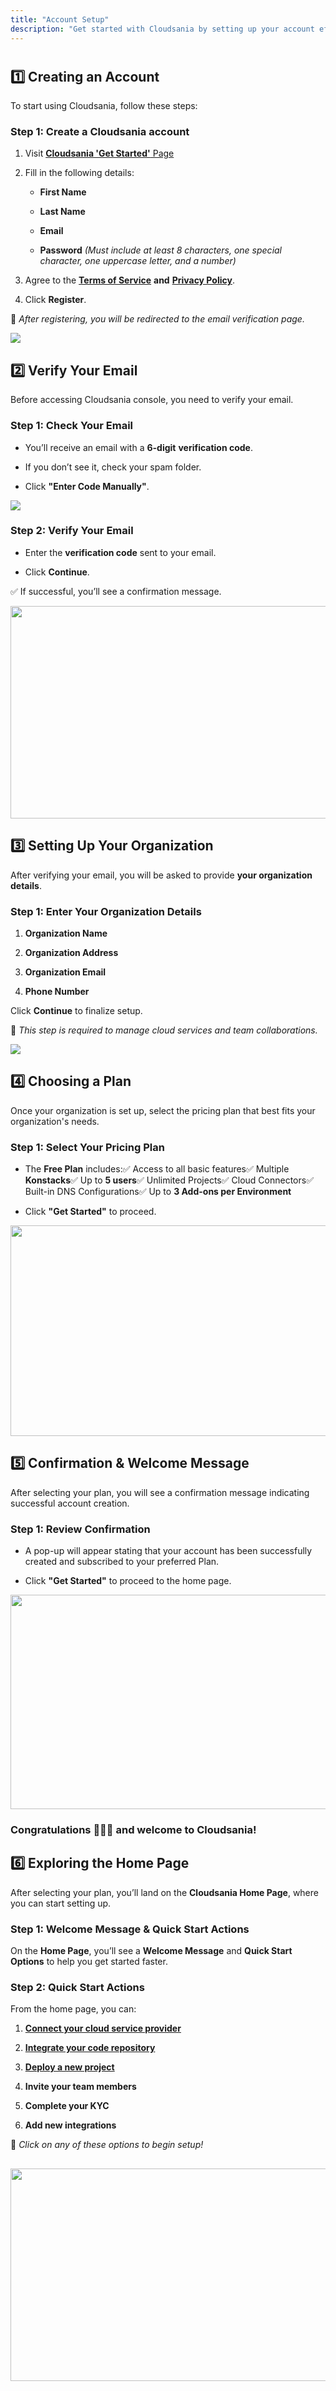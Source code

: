 ```yaml
---
title: "Account Setup"
description: "Get started with Cloudsania by setting up your account effortlessly. Follow this step-by-step guide to unlock seamless deployment solutions and streamline your cloud automation journey. "
---
```


#

## **1️⃣ Creating an Account**

To start using Cloudsania, follow these steps:

### **Step 1: Create a Cloudsania account**

1. Visit [**Cloudsania 'Get Started'** Page](https://console.cloudsania.com/auth/sign-up)

2. Fill in the following details:

   * **First Name**

   * **Last Name**

   * **Email**

   * **Password** *(Must include at least 8 characters, one special character, one uppercase letter, and a number)*

3. Agree to the [**Terms of Service**](https://cloudsania.com/terms) **and** [**Privacy Policy**](https://cloudsania.com/terms#privacy).

4. Click **Register**.

📌 *After registering, you will be redirected to the email verification page.*

![](https://files.gitbook.com/v0/b/gitbook-x-prod.appspot.com/o/spaces%2F9D0JTnpRisktkAiaEL7H%2Fuploads%2FZRaBt5nIRmhn3ErALdmu%2FScreenshot%202024-10-02%20at%2007.44.34.png?alt=media\&token=ed050f24-b3b3-46a9-9146-e2167d1beecd)

## **2️⃣  Verify Your Email**

Before accessing Cloudsania console, you need to verify your email.

### **Step 1: Check Your Email**

* You’ll receive an email with a **6-digit** **verification code**.

* If you don’t see it, check your spam folder.

* Click **"Enter Code Manually"**.

![](/image.png)

### **Step 2: Verify Your Email**

* Enter the **verification code** sent to your email.

* Click **Continue**.

✅ If successful, you’ll see a confirmation message.

<img height="340" width="602" src="https://lh7-rt.googleusercontent.com/docsz/AD_4nXd7JyvgSetylgzNKQPgEAYS2mPjeRVN1A2hAZQdsFxNUSwVrxc2VreaAbXLDdeQyRbiGQJWr3cbRY6Ve3YoPNn_Q4rFAM7kvXYqarmLTpymc4lS8_9CpaIOrMfuLlxS-G0wgq-e?key=53NHBiJx_apZcfBaPFgbfqtQ" />

## **3️⃣ Setting Up Your Organization**

After verifying your email, you will be asked to provide **your organization details**.

### **Step 1: Enter Your Organization Details**

1. **Organization Name**

2. **Organization Address**

3. **Organization Email**

4. **Phone Number**

Click **Continue** to finalize setup.

📌 *This step is required to manage cloud services and team collaborations.*

![](https://files.gitbook.com/v0/b/gitbook-x-prod.appspot.com/o/spaces%2F9D0JTnpRisktkAiaEL7H%2Fuploads%2FXeyODb3yzRskT91LxI8o%2FScreenshot%202024-10-02%20at%2007.50.26.png?alt=media\&token=64b9660c-2144-4ae2-ae6e-a5c4b67b2b5e)

## **4️⃣ Choosing a Plan**

Once your organization is set up, select the pricing plan that best fits your organization's needs.

### **Step 1: Select Your Pricing Plan**

* The **Free Plan** includes:✅ Access to all basic features✅ Multiple **Konstacks**✅ Up to **5 users**✅ Unlimited Projects✅ Cloud Connectors✅ Built-in DNS Configurations✅ Up to **3 Add-ons per Environment**

* Click **"Get Started"** to proceed.

<img height="337" width="602" src="https://lh7-rt.googleusercontent.com/docsz/AD_4nXe4WSXyNMddkK2guIjGozh3g-LY2ZemnsI1DMsvNuFQirvwn32a4qk4uefRzvHZgjYySz_9vHOEsg4Y1DxfurDsFbeX0WENPkC_ELpAE5V4PZEyj8ovMOTP4JsguJXijF8uTOhy?key=53NHBiJx_apZcfBaPFgbfqtQ" />

## **5️⃣ Confirmation & Welcome Message**

After selecting your plan, you will see a confirmation message indicating successful account creation.

### **Step 1: Review Confirmation**

* A pop-up will appear stating that your account has been successfully created and subscribed to your preferred Plan.

* Click **"Get Started"** to proceed to the home page.

<img height="343" width="602" src="https://lh7-rt.googleusercontent.com/docsz/AD_4nXe7qDFI93UUuEKsvVAI6HeFtcXQh3tnCWl1zEwNQB2Ghlv3FhZpnIGv66m6BQbgx9_cbBtNClRnaWZPMefR6wvQrgNGLjlV4tStq6gpbPUZ204V6xW8I_mMT2zqiO35ze_wmRTI?key=53NHBiJx_apZcfBaPFgbfqtQ" />

### **Congratulations 🎊🎊🎊 and welcome to Cloudsania**!


**6️⃣ Exploring the Home Page**
-------------------------------

After selecting your plan, you’ll land on the **Cloudsania Home Page**, where you can start setting up.

### **Step 1: Welcome Message & Quick Start Actions**

On the **Home Page**, you’ll see a **Welcome Message** and **Quick Start Options** to help you get started faster.

### **Step 2: Quick Start Actions**

From the home page, you can:

1. [**Connect your cloud service provider**](https://developer.cloudsania.com/cloudServiceProviders/cloudProviders)

2. [**Integrate your code repository**](https://developer.cloudsania.com/integrations/github)

3. [**Deploy a new project**](https://developer.cloudsania.com/projects/projectMode)

4. **Invite your team members**

5. **Complete your KYC**

6. **Add new integrations**

📌 *Click on any of these options to begin setup!*

## <img height="340" width="602" src="https://lh7-rt.googleusercontent.com/docsz/AD_4nXeLXrypN3TvoXTC046lB3J_7p7D1kvIM9t2TmlojLeLdOdPseWK0eMDjmK_s-8yOs8wGY6vWPMnB_6F71PgN1nsBa6q14ZLhKci15_zjX7ok5ONk6Wf1GJ5ikzWzdB34x55wJU?key=53NHBiJx_apZcfBaPFgbfqtQ" />